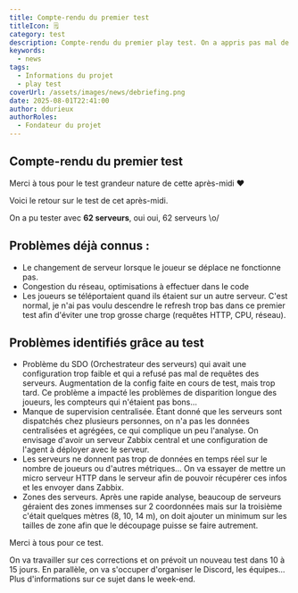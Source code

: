 ```yaml
---
title: Compte-rendu du premier test
titleIcon: 🗒️
category: test
description: Compte-rendu du premier play test. On a appris pas mal de choses ^_^
keywords:
  - news
tags:
  - Informations du projet
  - play test
coverUrl: /assets/images/news/debriefing.png
date: 2025-08-01T22:41:00
author: ddurieux
authorRoles:
  - Fondateur du projet
---
```


## Compte-rendu du premier test

Merci à tous pour le test grandeur nature de cette après-midi ❤️

Voici le retour sur le test de cet après-midi.

On a pu tester avec **62 serveurs**, oui oui, 62 serveurs \o/

## Problèmes déjà connus :

- Le changement de serveur lorsque le joueur se déplace ne fonctionne pas.
- Congestion du réseau, optimisations à effectuer dans le code
- Les joueurs se téléportaient quand ils étaient sur un autre serveur. C'est normal, je n'ai pas voulu descendre le refresh trop bas dans ce premier test afin d'éviter une trop grosse charge (requêtes HTTP, CPU, réseau).

## Problèmes identifiés grâce au test

- Problème du SDO (Orchestrateur des serveurs) qui avait une configuration trop faible et qui a refusé pas mal de requêtes des serveurs. Augmentation de la config faite en cours de test, mais trop tard. Ce problème a impacté les problèmes de disparition longue des joueurs, les compteurs qui n'étaient pas bons…
- Manque de supervision centralisée. Étant donné que les serveurs sont dispatchés chez plusieurs personnes, on n'a pas les données centralisées et agrégées, ce qui complique un peu l'analyse. On envisage d'avoir un serveur Zabbix central et une configuration de l'agent à déployer avec le serveur.
- Les serveurs ne donnent pas trop de données en temps réel sur le nombre de joueurs ou d'autres métriques... On va essayer de mettre un micro serveur HTTP dans le serveur afin de pouvoir récupérer ces infos et les envoyer dans Zabbix.
- Zones des serveurs. Après une rapide analyse, beaucoup de serveurs géraient des zones immenses sur 2 coordonnées mais sur la troisième c'était quelques mètres (8, 10, 14 m), on doit ajouter un minimum sur les tailles de zone afin que le découpage puisse se faire autrement.

Merci à tous pour ce test.

On va travailler sur ces corrections et on prévoit un nouveau test dans 10 à 15 jours. En parallèle, on va s'occuper d'organiser le Discord, les équipes... Plus d'informations sur ce sujet dans le week-end.
